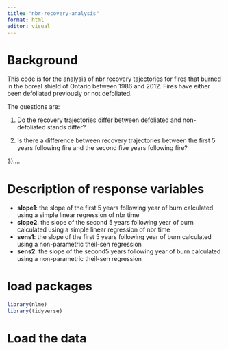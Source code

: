 ```yaml
---
title: "nbr-recovery-analysis"
format: html
editor: visual
---
```


# Background

This code is for the analysis of nbr recovery tajectories for fires that burned in the boreal shield of Ontario between 1986 and 2012. Fires have either been defoliated previously or not defoliated.

The questions are:

1)  Do the recovery trajectories differ between defoliated and non-defoliated stands differ?

2)  Is there a difference between recovery trajectories between the first 5 years following fire and the second five years following fire?

3)....

# Description of response variables

- **slope1**: the slope of the first 5 years following year of burn calculated using a simple linear regression of nbr 
time 
- **slope2**: the slope of the second 5 years following year of burn calculated using a simple linear regression of nbr time 
- **sens1**: the slope of the first 5 years following year of burn calculated using a non-parametric theil-sen regression 
- **sens2**: the slope of the second5 years following year of burn calculated using a non-parametric theil-sen regression

# load packages

```r
library(nlme)
library(tidyverse)
```

# Load the data

```r

```

# 
